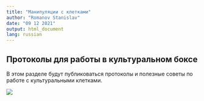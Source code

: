 ```yaml
---
title: "Манипуляции с клетками"
author: "Romanov Stanislav"
date: "09 12 2021"
output: html_document
lang: russian
---
```


## Протоколы для работы в культуральном боксе

В этом разделе будут публиковаться протоколы и полезные советы по работе с культуральными клетками.

![](https://i.pinimg.com/originals/a7/b4/6e/a7b46e94156c60348943ed0c509ea11c.jpg)
